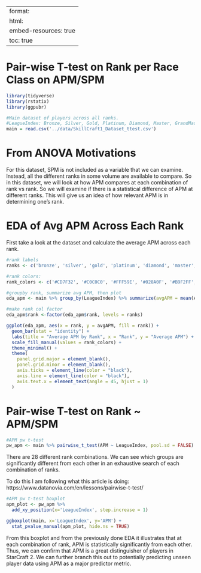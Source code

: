 
---
format:
  html:
    embed-resources: true
    toc: true
---

# Pair-wise T-test on Rank per Race Class on APM/SPM

```r
library(tidyverse)
library(rstatix)
library(ggpubr)
```

```r
#Main dataset of players across all ranks.
#LeagueIndex: Bronze, Silver, Gold, Platinum, Diamond, Master, GrandMaster, and Professional leagues coded 1-8 (Ordinal)
main = read.csv('../data/SkillCraft1_Dataset_ttest.csv')
```

# From ANOVA Motivations

For this dataset, SPM is not included as a variable that we can examine. Instead, all the different ranks in some volume are available to compare. So in this dataset, we will look at how APM compares at each combination of rank vs rank. So we will examine if there is a statistical difference of APM at different ranks. This will give us an idea of how relevant APM is in determining one's rank.

# EDA of Avg APM Across Each Rank

First take a look at the dataset and calculate the average APM across each rank.

```r
#rank labels
ranks <- c('bronze', 'silver', 'gold', 'platinum', 'diamond', 'master', 'grandmaster', 'professional')

#rank colors:
rank_colors <- c('#CD7F32', '#C0C0C0', '#FFF59E', '#028A0F', '#B9F2FF', '#04D9FF', '#4f6100', '#E75480')

#groupby rank, summarize avg APM, then plot
eda_apm <- main %>% group_by(LeagueIndex) %>% summarize(avgAPM = mean(APM)) %>% mutate(rank = ranks[LeagueIndex])

#make rank col factor
eda_apm$rank <-factor(eda_apm$rank, levels = ranks)

ggplot(eda_apm, aes(x = rank, y = avgAPM, fill = rank)) +
  geom_bar(stat = "identity") +
  labs(title = "Average APM by Rank", x = "Rank", y = "Average APM") +
  scale_fill_manual(values = rank_colors) +
  theme_minimal() +
  theme(
    panel.grid.major = element_blank(),
    panel.grid.minor = element_blank(),
    axis.ticks = element_line(color = "black"),
    axis.line = element_line(color = "black"),
    axis.text.x = element_text(angle = 45, hjust = 1)
  )

```



# Pair-wise T-test on Rank ~ APM/SPM

```r
#APM pw t-test
pw_apm <- main %>% pairwise_t_test(APM ~ LeagueIndex, pool.sd = FALSE)


```

There are 28 different rank combinations. We can see which groups are significantly different from each other in an exhaustive search of each combination of ranks.

To do this I am following what this article is doing:
https://www.datanovia.com/en/lessons/pairwise-t-test/


```r
#APM pw t-test boxplot
apm_plot <- pw_apm %>% 
  add_xy_position(x='LeagueIndex', step.increase = 1)

ggboxplot(main, x='LeagueIndex', y='APM') + 
  stat_pvalue_manual(apm_plot, hide.ns = TRUE)


```

From this boxplot and from the previously done EDA it illustrates that at each combination of rank, APM is statistically significantly from each other. Thus, we can confirm that APM is a great distinguisher of players in StarCraft 2. We can further branch this out to potentially predicting unseen player data using APM as a major predictor metric. 








